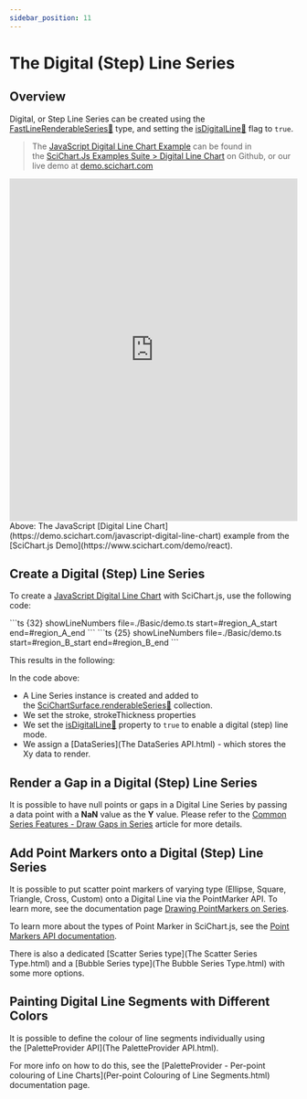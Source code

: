 ```yaml
---
sidebar_position: 11
---
```




# The Digital (Step) Line Series

## Overview

Digital, or Step Line Series can be created using the [FastLineRenderableSeries:blue_book:](https://www.scichart.com/documentation/js/current/typedoc/classes/fastlinerenderableseries.html) type, and setting the [isDigitalLine:blue_book:](https://www.scichart.com/documentation/js/current/typedoc/classes/fastlinerenderableseries.html#isdigitalline) flag to `true`.

> The [JavaScript Digital Line Chart Example](https://demo.scichart.com/javascript-digital-line-chart) can be found in the [SciChart.Js Examples Suite > Digital Line Chart](https://github.com/ABTSoftware/SciChart.JS.Examples/tree/master/Examples/src/components/Examples/Charts2D/BasicChartTypes/DigitalLineChart) on Github, or our live demo at [demo.scichart.com](https://demo.scichart.com/javascript-digital-line-chart)

<iframe src="https://demo.scichart.com/iframe/javascript-digital-line-chart" width="100%" height="600px" frameborder="0"></iframe>

<div style={{textAlign: "center"}}> 
Above: The JavaScript [Digital Line Chart](https://demo.scichart.com/javascript-digital-line-chart) example from the [SciChart.js Demo](https://www.scichart.com/demo/react).
</div>

## Create a Digital (Step) Line Series

To create a [JavaScript Digital Line Chart](https://demo.scichart.com/javascript-digital-line-chart) with SciChart.js, use the following code:

<Tabs>
    <TabItem value="ts" label="TypeScript" default>
```ts {32} showLineNumbers file=./Basic/demo.ts start=#region_A_start end=#region_A_end
```
    </TabItem>
    <TabItem value="builder" label="Builder API">
```ts {25} showLineNumbers file=./Basic/demo.ts start=#region_B_start end=#region_B_end
```
    </TabItem>
</Tabs>

This results in the following:

<ChartPreviewWrapper jsContent={digitalLineChart} />

In the code above:

*   A Line Series instance is created and added to the [SciChartSurface.renderableSeries:blue_book:](https://www.scichart.com/documentation/js/current/typedoc/classes/scichartsurface.html#renderableseries) collection.
*   We set the stroke, strokeThickness properties
*   We set the [isDigitalLine:blue_book:](https://www.scichart.com/documentation/js/current/typedoc/classes/fastlinerenderableseries.html#isdigitalline) property to `true` to enable a digital (step) line mode.
*   We assign a [DataSeries](The DataSeries API.html) - which stores the Xy data to render.

## Render a Gap in a Digital (Step) Line Series

It is possible to have null points or gaps in a Digital Line Series by passing a data point with a **NaN** value as the **Y** value. Please refer to the [Common Series Features - Draw Gaps in Series](DrawingGapsInSeries.html) article for more details.

## Add Point Markers onto a Digital (Step) Line Series

It is possible to put scatter point markers of varying type (Ellipse, Square, Triangle, Cross, Custom) onto a Digital Line via the PointMarker API. To learn more, see the documentation page [Drawing PointMarkers on Series](DrawingPointMarkersOnSeries.html).

To learn more about the types of Point Marker in SciChart.js, see the [Point Markers API documentation](DrawingPointMarkersOnSeries.html).

There is also a dedicated [Scatter Series type](The Scatter Series Type.html) and a [Bubble Series type](The Bubble Series Type.html) with some more options.

## Painting Digital Line Segments with Different Colors

It is possible to define the colour of line segments individually using the [PaletteProvider API](The PaletteProvider API.html).

For more info on how to do this, see the [PaletteProvider - Per-point colouring of Line Charts](Per-point Colouring of Line Segments.html) documentation page.